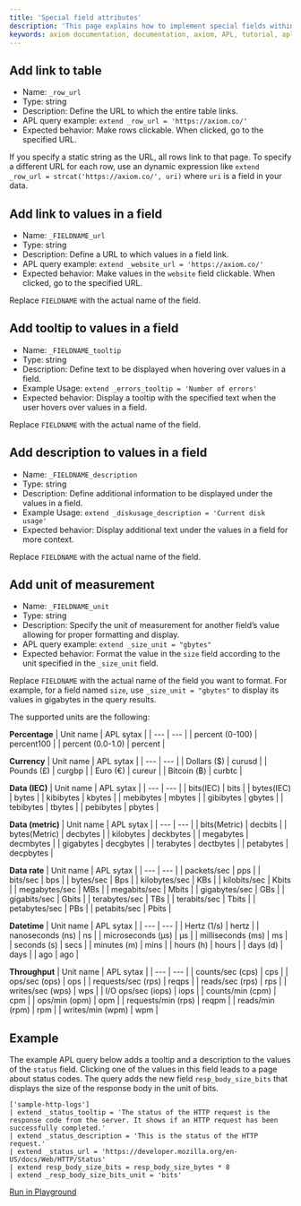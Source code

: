 ```yaml
---
title: 'Special field attributes'
description: 'This page explains how to implement special fields within APL queries to enhance the functionality and interactivity of datasets. Use these fields in APL queries to add unique behaviors to the Axiom user interface.'
keywords: axiom documentation, documentation, axiom, APL, tutorial, apl overview, row attributes hints, column attributes hints, fieldname unit, row url, row status, row description, col tooltip, col heatmap, data visualization, user interface
---
```


## Add link to table

- Name: `_row_url`
- Type: string
- Description: Define the URL to which the entire table links.
- APL query example: `extend _row_url = 'https://axiom.co/'`
- Expected behavior: Make rows clickable. When clicked, go to the specified URL.

If you specify a static string as the URL, all rows link to that page. To specify a different URL for each row, use an dynamic expression like `extend _row_url = strcat('https://axiom.co/', uri)` where `uri` is a field in your data.

## Add link to values in a field

- Name: `_FIELDNAME_url`
- Type: string
- Description: Define a URL to which values in a field link.
- APL query example: `extend _website_url = 'https://axiom.co/'`
- Expected behavior: Make values in the `website` field clickable. When clicked, go to the specified URL.

Replace `FIELDNAME` with the actual name of the field.

## Add tooltip to values in a field

- Name: `_FIELDNAME_tooltip`
- Type: string
- Description: Define text to be displayed when hovering over values in a field.
- Example Usage: `extend _errors_tooltip = 'Number of errors'`
- Expected behavior: Display a tooltip with the specified text when the user hovers over values in a field.

Replace `FIELDNAME` with the actual name of the field.

## Add description to values in a field

- Name: `_FIELDNAME_description`
- Type: string
- Description: Define additional information to be displayed under the values in a field.
- Example Usage: `extend _diskusage_description = 'Current disk usage'`
- Expected behavior: Display additional text under the values in a field for more context.

Replace `FIELDNAME` with the actual name of the field.

## Add unit of measurement

- Name: `_FIELDNAME_unit`
- Type: string
- Description: Specify the unit of measurement for another field’s value allowing for proper formatting and display.
- APL query example: `extend _size_unit = "gbytes"`
- Expected behavior: Format the value in the `size` field according to the unit specified in the `_size_unit` field.

Replace `FIELDNAME` with the actual name of the field you want to format. For example, for a field named `size`, use `_size_unit = "gbytes"` to display its values in gigabytes in the query results.

The supported units are the following:

**Percentage**
| Unit name | APL sytax |
| --- | --- |
| percent (0-100) | percent100 |
| percent (0.0-1.0) | percent |

**Currency**
| Unit name | APL sytax |
| --- | --- |
| Dollars ($) | curusd |
| Pounds (£) | curgbp |
| Euro (€) | cureur |
| Bitcoin (฿) | curbtc |

**Data (IEC)**
| Unit name | APL sytax |
| --- | --- |
| bits(IEC) | bits |
| bytes(IEC) | bytes |
| kibibytes | kbytes |
| mebibytes | mbytes |
| gibibytes | gbytes |
| tebibytes | tbytes |
| pebibytes | pbytes |

**Data (metric)**
| Unit name | APL sytax |
| --- | --- |
| bits(Metric) | decbits |
| bytes(Metric) | decbytes |
| kilobytes | deckbytes |
| megabytes | decmbytes |
| gigabytes | decgbytes |
| terabytes | dectbytes |
| petabytes | decpbytes |

**Data rate**
| Unit name | APL sytax |
| --- | --- |
| packets/sec | pps |
| bits/sec | bps |
| bytes/sec | Bps |
| kilobytes/sec | KBs |
| kilobits/sec | Kbits |
| megabytes/sec | MBs |
| megabits/sec | Mbits |
| gigabytes/sec | GBs |
| gigabits/sec | Gbits |
| terabytes/sec | TBs |
| terabits/sec | Tbits |
| petabytes/sec | PBs |
| petabits/sec | Pbits |

**Datetime**
| Unit name | APL sytax |
| --- | --- |
| Hertz (1/s) | hertz |
| nanoseconds (ns) | ns |
| microseconds (µs) | µs |
| milliseconds (ms) | ms |
| seconds (s) | secs |
| minutes (m) | mins |
| hours (h) | hours |
| days (d) | days |
| ago | ago |

**Throughput**
| Unit name | APL sytax |
| --- | --- |
| counts/sec (cps) | cps |
| ops/sec (ops) | ops |
| requests/sec (rps) | reqps |
| reads/sec (rps) | rps |
| writes/sec (wps) | wps |
| I/O ops/sec (iops) | iops |
| counts/min (cpm) | cpm |
| ops/min (opm) | opm |
| requests/min (rps) | reqpm |
| reads/min (rpm) | rpm |
| writes/min (wpm) | wpm |

## Example

The example APL query below adds a tooltip and a description to the values of the `status` field. Clicking one of the values in this field leads to a page about status codes. The query adds the new field `resp_body_size_bits` that displays the size of the response body in the unit of bits.

```apl
['sample-http-logs']
| extend _status_tooltip = 'The status of the HTTP request is the response code from the server. It shows if an HTTP request has been successfully completed.'
| extend _status_description = 'This is the status of the HTTP request.'
| extend _status_url = 'https://developer.mozilla.org/en-US/docs/Web/HTTP/Status'
| extend resp_body_size_bits = resp_body_size_bytes * 8
| extend _resp_body_size_bits_unit = 'bits'
```

[Run in Playground](https://play.axiom.co/axiom-play-qf1k/query?initForm=%7B%22apl%22%3A%22%5B'sample-http-logs'%5D%20%7C%20extend%20_status_tooltip%20%3D%20'The%20status%20of%20the%20HTTP%20request%20is%20the%20response%20code%20from%20the%20server.%20It%20shows%20if%20an%20HTTP%20request%20has%20been%20successfully%20completed.'%20%7C%20extend%20_status_description%20%3D%20'This%20is%20the%20status%20of%20the%20HTTP%20request.'%20%7C%20extend%20_status_url%20%3D%20'https%3A%2F%2Fdeveloper.mozilla.org%2Fen-US%2Fdocs%2FWeb%2FHTTP%2FStatus'%20%7C%20extend%20resp_body_size_bits%20%3D%20resp_body_size_bytes%20*%208%20%7C%20extend%20_resp_body_size_bits_unit%20%3D%20'bits'%22%7D)